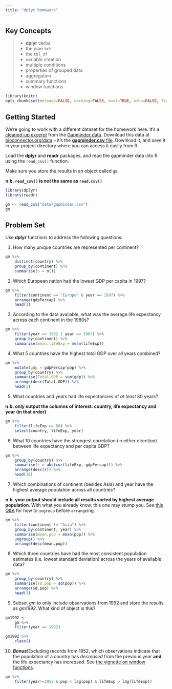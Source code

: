 ```yaml
---
title: "dplyr homework"
---
```


## Key Concepts

> 
- **dplyr** verbs
- the pipe `%>%`
- the `tbl_df`
- variable creation
- multiple conditions
- properties of grouped data
- aggregation
- summary functions
- window functions

```r
library(knitr)
opts_chunk$set(message=FALSE, warning=FALSE, eval=TRUE, echo=FALSE, fig.keep="none")
```

## Getting Started

We're going to work with a different dataset for the homework here. It's a [cleaned-up excerpt](https://github.com/jennybc/gapminder) from the [Gapminder data](http://www.gapminder.org/data/). Download this data at [bioconnector.org/data](http://bioconnector.org/data/) -- it's the [**gapminder.csv** file](http://bioconnector.org/data/gapminder.csv). Download it, and save it in your project directory where you can access it easily from R.

Load the **dplyr** and **readr** packages, and read the gapminder data into R using the `read_csv()` function. 

Make sure you store the results in an object called `gm`.

**n.b. `read_csv()` is *not* the same as `read.csv()`**

```r
library(dplyr)
library(readr)

gm <- read_csv("data/gapminder.csv")
gm
```


## Problem Set

Use **dplyr** functions to address the following questions:

1) How many unique countries are represented per continent?

```r
gm %>%
    distinct(country) %>%
    group_by(continent) %>%
    summarise(n = n())
```


2) Which European nation had the lowest GDP per capita in 1997? 

```r
gm %>%
    filter(continent == "Europe" & year == 1997) %>%
    arrange(gdpPercap) %>%
    head(1)
```


3) According to the data available, what was the average life expectancy across each continent in the 1980s?

```r
gm %>%
    filter(year == 1982 | year == 1987) %>%
    group_by(continent) %>%
    summarise(mean.lifeExp = mean(lifeExp))
```


4) What 5 countries have the highest total GDP over all years combined?

```r
gm %>%
    mutate(gdp = gdpPercap*pop) %>%
    group_by(country) %>%
    summarise(Total.GDP = sum(gdp)) %>%
    arrange(desc(Total.GDP)) %>%
    head(5)
```


5) What countries and years had life expectancies of _at least_ 80 years? 

**n.b. only output the columns of interest: country, life expectancy and year (in that order)**

```r
gm %>%
    filter(lifeExp >= 80) %>%
    select(country, lifeExp, year)
```


6) What 10 countries have the strongest correlation (in either direction) between life expectancy and per capita GDP?

```r
gm %>%
    group_by(country) %>%
    summarise(r = abs(cor(lifeExp, gdpPercap))) %>%
    arrange(desc(r)) %>%
    head(10)
```


7) Which combinations of continent (besides Asia) and year have the highest average population across all countries?

**n.b. your output should include all results sorted by highest average population**. With what you already know, this one may stump you. See [this Q&A](http://stackoverflow.com/q/27207963/654296) for how to `ungroup` before `arrange`ing.

```r
gm %>%
    filter(continent != "Asia") %>%
    group_by(continent, year) %>%
    summarise(mean.pop = mean(pop)) %>%
    ungroup() %>%
    arrange(desc(mean.pop)) 
```


8) Which three countries have had the most consistent population estimates (i.e. lowest standard deviation) across the years of available data? 

```r
gm %>%
    group_by(country) %>%
    summarise(sd.pop = sd(pop)) %>%
    arrange(sd.pop) %>%
    head(3)
```


9) Subset *gm* to only include observations from 1992 and store the results as  *gm1992*. What kind of object is this?

```r
gm1992 <-
    gm %>%
    filter(year == 1992)

gm1992 %>% 
    class()
```


10) **_Bonus!_**Excluding records from 1952, which observations indicate that the population of a country has *decreased* from the previous year **and** the life expectancy has *increased*. See [the vignette on window functions](https://cran.r-project.org/web/packages/dplyr/vignettes/window-functions.html).

```r
gm %>%
    filter(year!=1952 & pop < lag(pop) & lifeExp > lag(lifeExp))
```
